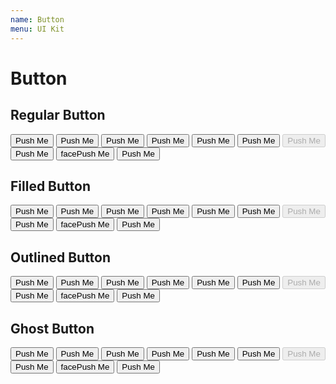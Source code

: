 ```yaml
---
name: Button
menu: UI Kit
---
```



# Button

## Regular Button
<Playground>
  <Flex itemGutter>
    <Button>Push Me</Button>
    <Button size="small">Push Me</Button>
    <Button size="large">Push Me</Button>
    <Button color="primary">Push Me</Button>
    <Button color="error">Push Me</Button>
    <Button color="success">Push Me</Button>
    <Button disabled>Push Me</Button>
    <Button active>Push Me</Button>
    <Button><ButtonIcon>face</ButtonIcon><span>Push Me</span></Button>
    <Button fullWidth>Push Me</Button>
  </Flex>
</Playground>

## Filled Button
<Playground>
  <Flex itemGutter>
    <Button variant="filled">Push Me</Button>
    <Button variant="filled" size="small">Push Me</Button>
    <Button variant="filled" size="large">Push Me</Button>
    <Button variant="filled" color="primary">Push Me</Button>
    <Button variant="filled" color="error">Push Me</Button>
    <Button variant="filled" color="success">Push Me</Button>
    <Button variant="filled" disabled>Push Me</Button>
    <Button variant="filled" active>Push Me</Button>
    <Button variant="filled"><ButtonIcon>face</ButtonIcon><span>Push Me</span></Button>
    <Button variant="filled" fullWidth>Push Me</Button>
  </Flex>
</Playground>

## Outlined Button
<Playground>
  <Flex itemGutter>
    <Button variant="outlined">Push Me</Button>
    <Button variant="outlined" size="small">Push Me</Button>
    <Button variant="outlined" size="large">Push Me</Button>
    <Button variant="outlined" color="primary">Push Me</Button>
    <Button variant="outlined" color="error">Push Me</Button>
    <Button variant="outlined" color="success">Push Me</Button>
    <Button variant="outlined" disabled>Push Me</Button>
    <Button variant="outlined" active>Push Me</Button>
    <Button variant="outlined"><ButtonIcon>face</ButtonIcon><span>Push Me</span></Button>
    <Button variant="outlined" fullWidth>Push Me</Button>
  </Flex>
</Playground>

## Ghost Button
<Playground>
  <Flex itemGutter>
    <Button variant="ghost">Push Me</Button>
    <Button variant="ghost" size="small">Push Me</Button>
    <Button variant="ghost" size="large">Push Me</Button>
    <Button variant="ghost" color="primary">Push Me</Button>
    <Button variant="ghost" color="error">Push Me</Button>
    <Button variant="ghost" color="success">Push Me</Button>
    <Button variant="ghost" disabled>Push Me</Button>
    <Button variant="ghost" active>Push Me</Button>
    <Button variant="ghost"><ButtonIcon>face</ButtonIcon><span>Push Me</span></Button>
    <Button variant="ghost" fullWidth>Push Me</Button>
  </Flex>
</Playground>

